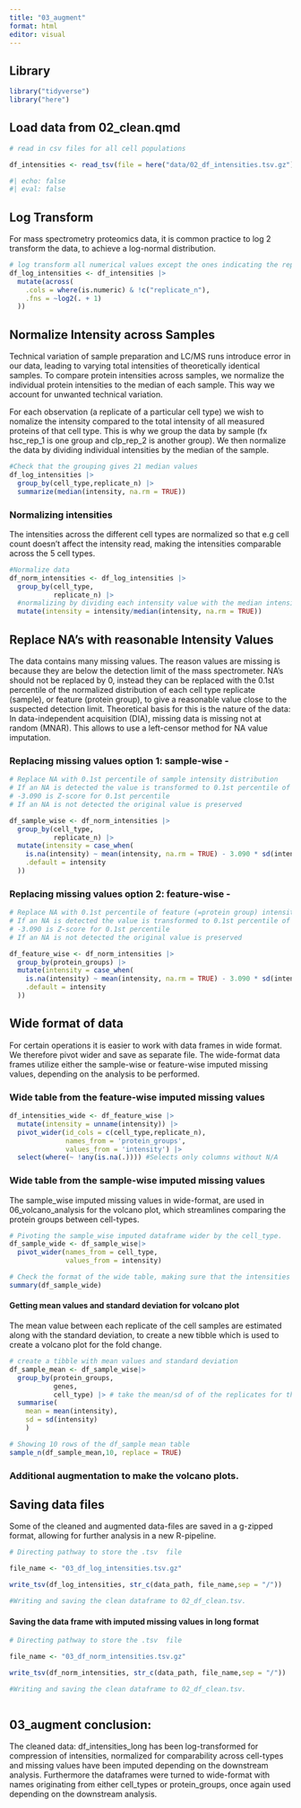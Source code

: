 ```yaml
---
title: "03_augment"
format: html
editor: visual
---
```


## Library

```r
library("tidyverse")
library("here")
```

## Load data from 02_clean.qmd

```r
# read in csv files for all cell populations

df_intensities <- read_tsv(file = here("data/02_df_intensities.tsv.gz"), na = "NA")

#| echo: false
#| eval: false
```

## Log Transform

For mass spectrometry proteomics data, it is common practice to log 2 transform the data, to achieve a log-normal distribution.

```r
# log transform all numerical values except the ones indicating the replicates
df_log_intensities <- df_intensities |> 
  mutate(across(
    .cols = where(is.numeric) & !c("replicate_n"),
    .fns = ~log2(. + 1)
  ))
```

## Normalize Intensity across Samples

Technical variation of sample preparation and LC/MS runs introduce error in our data, leading to varying total intensities of theoretically identical samples. To compare protein intensities across samples, we normalize the individual protein intensities to the median of each sample. This way we account for unwanted technical variation.

For each observation (a replicate of a particular cell type) we wish to nomalize the intensity compared to the total intensity of all measured proteins of that cell type. This is why we group the data by sample (fx hsc_rep_1 is one group and clp_rep_2 is another group). We then normalize the data by dividing individual intensities by the median of the sample.

```r
#Check that the grouping gives 21 median values
df_log_intensities |> 
  group_by(cell_type,replicate_n) |> 
  summarize(median(intensity, na.rm = TRUE))
```

### Normalizing intensities

The intensities across the different cell types are normalized so that e.g cell count doesn't affect the intensity read, making the intensities comparable across the 5 cell types.

```r
#Normalize data
df_norm_intensities <- df_log_intensities |> 
  group_by(cell_type,
           replicate_n) |> 
  #normalizing by dividing each intensity value with the median intensity of all proteins from that sample
  mutate(intensity = intensity/median(intensity, na.rm = TRUE))
```

## Replace NA's with reasonable Intensity Values

The data contains many missing values. The reason values are missing is because they are below the detection limit of the mass spectrometer. NA's should not be replaced by 0, instead they can be replaced with the 0.1st percentile of the normalized distribution of each cell type replicate (sample), or feature (protein group), to give a reasonable value close to the suspected detection limit. Theoretical basis for this is the nature of the data: In data-independent acquisition (DIA), missing data is missing not at random (MNAR). This allows to use a left-censor method for NA value imputation.

### Replacing missing values option 1: sample-wise -

```r

# Replace NA with 0.1st percentile of sample intensity distribution
# If an NA is detected the value is transformed to 0.1st percentile of that sample
# -3.090 is Z-score for 0.1st percentile
# If an NA is not detected the original value is preserved

df_sample_wise <- df_norm_intensities |> 
  group_by(cell_type,
           replicate_n) |> 
  mutate(intensity = case_when(
    is.na(intensity) ~ mean(intensity, na.rm = TRUE) - 3.090 * sd(intensity, na.rm = TRUE),
    .default = intensity
  ))


```

### Replacing missing values option 2: feature-wise -

```r

# Replace NA with 0.1st percentile of feature (=protein group) intensity distribution
# If an NA is detected the value is transformed to 0.1st percentile of that feature
# -3.090 is Z-score for 0.1st percentile
# If an NA is not detected the original value is preserved

df_feature_wise <- df_norm_intensities |> 
  group_by(protein_groups) |> 
  mutate(intensity = case_when(
    is.na(intensity) ~ mean(intensity, na.rm = TRUE) - 3.090 * sd(intensity, na.rm = TRUE),
    .default = intensity
  ))


```

## Wide format of data

For certain operations it is easier to work with data frames in wide format. We therefore pivot wider and save as separate file. The wide-format data frames utilize either the sample-wise or feature-wise imputed missing values, depending on the analysis to be performed.

### Wide table from the feature-wise imputed missing values

```r

df_intensities_wide <- df_feature_wise |>
  mutate(intensity = unname(intensity)) |>
  pivot_wider(id_cols = c(cell_type,replicate_n),
              names_from = 'protein_groups',
              values_from = 'intensity') |>
  select(where(~ !any(is.na(.)))) #Selects only columns without N/A
```

### Wide table from the sample-wise imputed missing values

The sample_wise imputed missing values in wide-format, are used in 06_volcano_analysis for the volcano plot, which streamlines comparing the protein groups between cell-types.

```r
# Pivoting the sample_wise imputed dataframe wider by the cell_type.
df_sample_wide <- df_sample_wise|> 
  pivot_wider(names_from = cell_type,
              values_from = intensity)

# Check the format of the wide table, making sure that the intensities are registered as numerical values.
summary(df_sample_wide)
```

#### Getting mean values and standard deviation for volcano plot

The mean value between each replicate of the cell samples are estimated along with the standard deviation, to create a new tibble which is used to create a volcano plot for the fold change.

```r

# create a tibble with mean values and standard deviation
df_sample_mean <- df_sample_wise|> 
  group_by(protein_groups,
           genes,
           cell_type) |> # take the mean/sd of of the replicates for the protein groups and cell types
  summarise(
    mean = mean(intensity),
    sd = sd(intensity)
    )

# Showing 10 rows of the df_sample mean table
sample_n(df_sample_mean,10, replace = TRUE)
```

### Additional augmentation to make the volcano plots.

## Saving data files

Some of the cleaned and augmented data-files are saved in a g-zipped format, allowing for further analysis in a new R-pipeline.

```r

# Directing pathway to store the .tsv  file

file_name <- "03_df_log_intensities.tsv.gz"

write_tsv(df_log_intensities, str_c(data_path, file_name,sep = "/"))

#Writing and saving the clean dataframe to 02_df_clean.tsv.

```

#### Saving the data frame with imputed missing values in long format

```r

# Directing pathway to store the .tsv  file

file_name <- "03_df_norm_intensities.tsv.gz"

write_tsv(df_norm_intensities, str_c(data_path, file_name,sep = "/"))

#Writing and saving the clean dataframe to 02_df_clean.tsv.



```

## 03_augment conclusion:

The cleaned data: df_intensities_long has been log-transformed for compression of intensities, normalized for comparability across cell-types and missing values have been imputed depending on the downstream analysis. Furthermore the dataframes were turned to wide-format with names originating from either cell_types or protein_groups, once again used depending on the downstream analysis.
